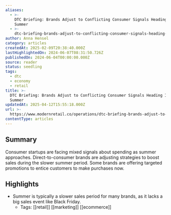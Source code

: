```yaml
---
aliases:
  - >-
    DTC Briefing: Brands Adjust to Conflicting Consumer Signals Heading Into
    Summer
  - >-
    dtc-briefing-brands-adjust-to-conflicting-consumer-signals-heading-into-summer
author: Anna Hensel
category: articles
createdAt: 2025-02-09T20:38:40.000Z
lastHighlightedOn: 2024-06-07T08:31:50.726Z
publishedOn: 2024-06-04T00:00:00.000Z
source: reader
status: seedling
tags:
  - dtc
  - economy
  - retail
title: >-
  DTC Briefing: Brands Adjust to Conflicting Consumer Signals Heading Into
  Summer
updatedAt: 2025-04-12T15:55:18.000Z
url: >-
  https://www.modernretail.co/operations/dtc-briefing-brands-adjust-to-conflicting-consumer-signals-heading-into-summer/?utm_source=dtcbriefing&utm_campaign=mrdis&utm_medium=email
contentType: articles
---
```

## Summary

Consumer startups are facing mixed signals about spending as summer approaches. Direct-to-consumer brands are adjusting strategies to boost sales during the slower summer period. Some brands are offering targeted promotions to entice customers to make purchases now.

## Highlights

- Summer is typically a slower sales period for many brands, as it lacks a big sales event like Black Friday.
    - Tags: [[retail]] [[marketing]] [[ecommerce]]
